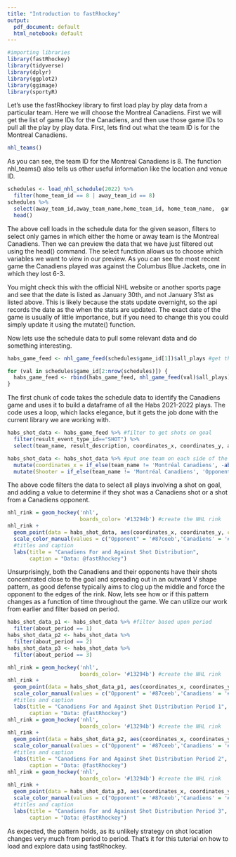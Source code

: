 ```yaml
---
title: "Introduction to fastRhockey"
output:
  pdf_document: default
  html_notebook: default
---
```



```r
#importing libraries
library(fastRhockey)
library(tidyverse)
library(dplyr)
library(ggplot2)
library(ggimage)
library(sportyR)
```

Let's use the fastRhockey library to first load play by play data from a particular team. Here we will choose the Montreal Canadiens. First we will get the list of game IDs for the Canadiens, and then use those game IDs to pull all the play by play data. First, lets find out what the team ID is for the Montreal Canadiens. 

```r
nhl_teams()
```
As you can see, the team ID for the Montreal Canadiens is 8. The function nhl_teams() also tells us other useful information like the location and venue ID.

```r
schedules <- load_nhl_schedule(2022) %>%
  filter(home_team_id == 8 | away_team_id == 8)
schedules %>%
  select(away_team_id,away_team_name,home_team_id, home_team_name,  game_date, away_score, home_score) %>%
  head()
```
The above cell loads in the schedule data for the given season, filters to select only games in which either the home or away team is the Montreal Canadiens. Then we can preview the data that we have just filtered out using the head() command. The select function allows us to choose which variables we want to view in our preview. As you can see the most recent game the Canadiens played was against the Columbus Blue Jackets, one in which they lost 6-3. 

You might check this with the official NHL website or another sports page and see that the date is listed as January 30th, and not January 31st as listed above. This is likely because the stats update overnight, so the api records the date as the when the stats are updated. The exact date of the game is usually of little importance, but if you need to change this you could simply update it using the mutate() function. 

Now lets use the schedule data to pull some relevant data and do something interesting. 

```r
habs_game_feed <- nhl_game_feed(schedules$game_id[1])$all_plays #get the first game data

for (val in schedules$game_id[2:nrow(schedules)]) {
  habs_game_feed <- rbind(habs_game_feed, nhl_game_feed(val)$all_plays) #combine each dataframe together into one large data frame, with all the games
}
```
The first chunk of code takes the schedule data to identify the Canadiens game and uses it to build a dataframe of all the Habs 2021-2022 plays. The code uses a loop, which lacks elegance, but it gets the job done with the current library we are working with. 

```r
habs_shot_data <- habs_game_feed %>% #filter to get shots on goal
  filter(result_event_type_id=="SHOT") %>%
  select(team_name, result_description, coordinates_x, coordinates_y, about_period)

habs_shot_data <- habs_shot_data %>% #put one team on each side of the rink 
  mutate(coordinates_x = if_else(team_name != 'Montréal Canadiens', -abs(coordinates_x), abs(coordinates_x))) %>%
  mutate(Shooter = if_else(team_name != 'Montréal Canadiens', 'Opponent', 'Canadiens'))
```

The above code filters the data to select all plays involving a shot on goal, and adding a value to determine if they shot was a Canadiens shot or a shot from a Canadiens opponent. 

```r
nhl_rink = geom_hockey('nhl',
                       boards_color= '#13294b') #create the NHL rink
nhl_rink +
  geom_point(data = habs_shot_data, aes(coordinates_x, coordinates_y, color = Shooter)) +
  scale_color_manual(values = c("Opponent" = '#87ceeb','Canadiens' = '#AF1E2D')) +
  #titles and caption
  labs(title = "Canadiens For and Against Shot Distribution",
       caption = "Data: @fastRhockey")
```

Unsurprisingly, both the Canadiens and their opponents have their shots concentrated  close to the goal and spreading out in an outward V shape pattern, as good defense typically aims to clog up the middle and force the opponent to the edges of the rink. Now, lets see how or if this pattern changes as a function of time throughout the game. We can utilize our work from earlier and filter based on period.

```r
habs_shot_data_p1 <- habs_shot_data %>% #filter based upon period 
  filter(about_period == 1)
habs_shot_data_p2 <- habs_shot_data %>%
  filter(about_period == 2)
habs_shot_data_p3 <- habs_shot_data %>%
  filter(about_period == 3)

nhl_rink = geom_hockey('nhl',
                       boards_color= '#13294b') #create the NHL rink
nhl_rink +
  geom_point(data = habs_shot_data_p1, aes(coordinates_x, coordinates_y, color = Shooter)) +
  scale_color_manual(values = c("Opponent" = '#87ceeb','Canadiens' = '#AF1E2D')) +
  #titles and caption
  labs(title = "Canadiens For and Against Shot Distribution Period 1",
       caption = "Data: @fastRhockey")
nhl_rink = geom_hockey('nhl',
                       boards_color= '#13294b') #create the NHL rink
nhl_rink +
  geom_point(data = habs_shot_data_p2, aes(coordinates_x, coordinates_y, color = Shooter)) +
  scale_color_manual(values = c("Opponent" = '#87ceeb','Canadiens' = '#AF1E2D')) +
  #titles and caption
  labs(title = "Canadiens For and Against Shot Distribution Period 2",
       caption = "Data: @fastRhockey")
nhl_rink = geom_hockey('nhl',
                       boards_color= '#13294b') #create the NHL rink
nhl_rink +
  geom_point(data = habs_shot_data_p3, aes(coordinates_x, coordinates_y, color = Shooter)) +
  scale_color_manual(values = c("Opponent" = '#87ceeb','Canadiens' = '#AF1E2D')) +
  #titles and caption
  labs(title = "Canadiens For and Against Shot Distribution Period 3",
       caption = "Data: @fastRhockey")
```

As expected, the pattern holds, as its unlikely strategy on shot location changes very much from period to period. That's it for this tutorial on how to load and explore data using fastRhockey. 

